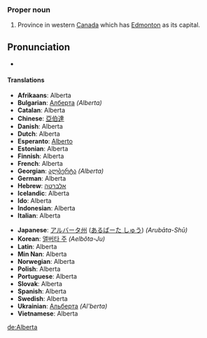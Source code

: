 ===Proper noun===
#Province in western [[Canada]] which has [[Edmonton]] as its capital.

== Pronunciation  ==
* {{audio|en-ca-Alberta.ogg|Audio (CA)}}

====Translations====
{{top}}<!--languages from A to I go here-->
*'''Afrikaans''': Alberta
*'''Bulgarian''': [[Алберта]] ''(Alberta)''
*'''Catalan''': Alberta
*'''Chinese''': [[亞伯達]]
*'''Danish''': Alberta
*'''Dutch''': Alberta
*'''Esperanto''': [[Alberto]]
*'''Estonian''': Alberta
*'''Finnish''': Alberta
*'''French''': Alberta
*'''Georgian''': [[ალბერტა]] ''(Alberta)''
*'''German''': Alberta
*'''Hebrew''': [[אלברטה]]
*'''Icelandic''': Alberta
*'''Ido''': Alberta
*'''Indonesian''': Alberta
*'''Italian''': Alberta
{{mid}}<!--languages from J to Z go here-->
*'''Japanese''': [[アルバータ州]] ([[あるばーた しゅう]]) ''(Arubāta-Shū)''
*'''Korean''': [[앨버타 주]] ''(Aelbŏta-Ju)''
*'''Latin''': Alberta
*'''Min Nan''': Alberta
*'''Norwegian''': Alberta
*'''Polish''': Alberta
*'''Portuguese''': Alberta
*'''Slovak''': Alberta
*'''Spanish''': Alberta
*'''Swedish''': Alberta
*'''Ukrainian''': [[Альберта]] ''(Al'berta)''
*'''Vietnamese''': Alberta
{{bottom}}
[[de:Alberta]]